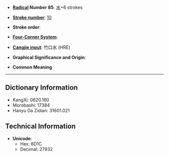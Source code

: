 * '''[[Wiktionary:Chinese radical index| Radical]] Number 85''': [[Wiktionary:Chinese radical index 水|水]]+6 strokes

* '''[[Wiktionary:Chinese total strokes index|Stroke number]]''': [[Wiktionary:Chinese total strokes index 10|10]]

* '''Stroke order''': 

* '''[[Wiktionary:Chinese four corner index|Four-Corner System]]''': 

* '''[[Wiktionary:Chinese Cangjie index|Cangjie input]]''': 竹口水 (HRE)

* '''Graphical Significance and Origin''': 

* '''Common Meaning'''

----

== Dictionary Information ==

* KangXi: 0620.160
* Morobashi: 17384
* Hanyu Da Zidian: 31601.021

== Technical Information ==

* '''Unicode''':
** Hex: 6D1C
** Decimal: 27932